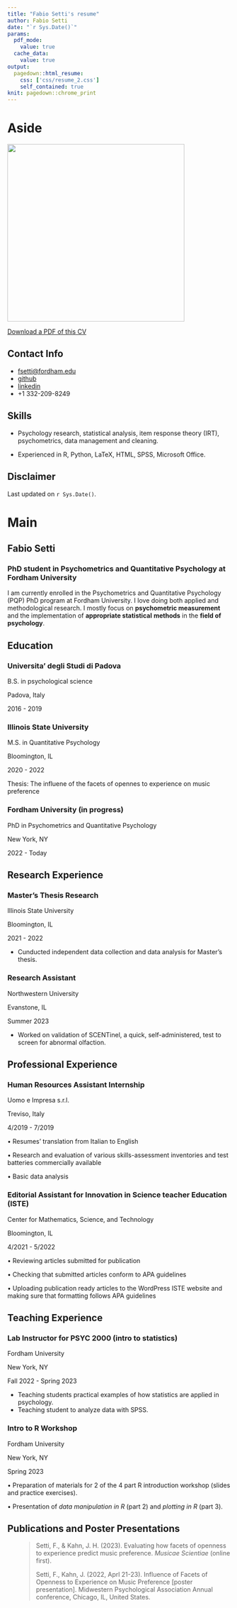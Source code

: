 ```yaml
---
title: "Fabio Setti's resume"
author: Fabio Setti
date: "`r Sys.Date()`"
params:
  pdf_mode:
    value: true
  cache_data:
    value: true
output:
  pagedown::html_resume:
    css: ['css/resume_2.css']
    self_contained: true
knit: pagedown::chrome_print
---
```


# Aside

![](images/GitHub-01.jpg){width="400"}



<i class='fas fa-download'></i> [Download a PDF of this CV](https://github.com/quinix45/CV/raw/main/Fabio%20Setti%20CV.pdf)


## Contact Info {#contact} 

-   <i class="fa fa-envelope"></i> [fsetti\@fordham.edu](or%20%5Bfsetti@fordham.edu%5D(mailto:fsetti@fordham.edu)%7B.email%7D)
-   <i class="fa fa-github"></i> [github](https://github.com/quinix45)
-   <i class="fa fa-linkedin"></i> [linkedin](https://www.linkedin.com/in/fabio-setti-0a0a85236/)
-   <i class="fa fa-phone"></i> +1 332-209-8249

## Skills {#skills}

-   Psychology research, statistical analysis, item response theory (IRT), psychometrics, data management and cleaning.

-   Experienced in R, Python, LaTeX, HTML, SPSS, Microsoft Office.

## Disclaimer {#disclaimer}

Last updated on `r Sys.Date()`.

# Main

## Fabio Setti {#title}

### PhD student in Psychometrics and Quantitative Psychology at Fordham University

I am currently enrolled in the Psychometrics and Quantitative Psychology (PQP) PhD program at Fordham University. I love doing both applied and methodological research. I mostly focus on **psychometric measurement** and the implementation of **appropriate statistical** **methods** in the **field of psychology**.

## Education {data-icon="graduation-cap" data-concise="true"}

### Universita' degli Studi di Padova

B.S. in psychological science

Padova, Italy

2016 - 2019

### Illinois State University

M.S. in Quantitative Psychology

Bloomington, IL

2020 - 2022

Thesis: The influene of the facets of opennes to experience on music preference

### Fordham University (in progress)

PhD in Psychometrics and Quantitative Psychology

New York, NY

2022 - Today

## Research Experience {data-icon="laptop"}

### Master's Thesis Research

Illinois State University

Bloomington, IL

2021 - 2022

-   Cunducted independent data collection and data analysis for Master's thesis.

### Research Assistant

Northwestern University

Evanstone, IL

Summer 2023

-   Worked on validation of SCENTinel, a quick, self-administered, test to screen for abnormal olfaction.

## Professional Experience {data-icon="suitcase"}

### Human Resources Assistant Internship

Uomo e Impresa s.r.l.

Treviso, Italy

4/2019 - 7/2019

::: concise
• Resumes' translation from Italian to English

• Research and evaluation of various skills-assessment inventories and test batteries commercially available

• Basic data analysis
:::

### Editorial Assistant for Innovation in Science teacher Education (ISTE)

Center for Mathematics, Science, and Technology

Bloomington, IL

4/2021 - 5/2022

::: concise
• Reviewing articles submitted for publication

• Checking that submitted articles conform to APA guidelines

• Uploading publication ready articles to the WordPress ISTE website and making sure that formatting follows APA guidelines
:::

## Teaching Experience {data-icon="chalkboard-teacher"}

### Lab Instructor for PSYC 2000 (intro to statistics)

Fordham University

New York, NY

Fall 2022 - Spring 2023

-   Teaching students practical examples of how statistics are applied in psychology.
-   Teaching student to analyze data with SPSS.

### Intro to R Workshop

Fordham University

New York, NY

Spring 2023

::: concise
• Preparation of materials for 2 of the 4 part R introduction workshop (slides and practice exercises).

• Presentation of *data manipulation in R* (part 2) and *plotting in R* (part 3).
:::

## Publications and Poster Presentations {style="text-align: left"}

::: {style="padding-left: 0.26in"}
> Setti, F., & Kahn, J. H. (2023). Evaluating how facets of openness to experience predict music preference. *Musicae Scientiae* (online first).
>
> Setti, F., Kahn, J. (2022, Aprl 21-23). Influence of Facets of Openness to Experience on Music Preference [poster presentation]. Midwestern Psychological Association Annual conference, Chicago, IL, United States.
:::




